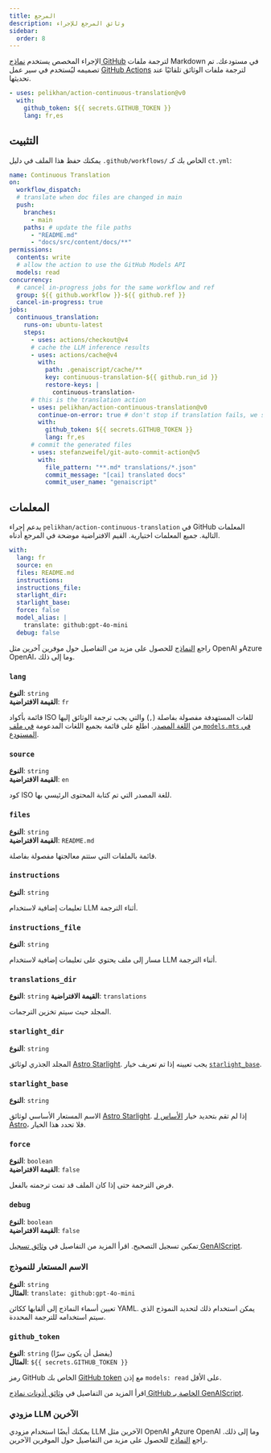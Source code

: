 ```yaml
---
title: المرجع
description: وثائق المرجع للإجراء
sidebar:
  order: 8
---
```


الإجراء المخصص يستخدم [نماذج GitHub](https://github.com/models) لترجمة ملفات Markdown في مستودعك.
تم تصميمه ليُستخدم في سير عمل [GitHub Actions](https://docs.github.com/en/actions) لترجمة ملفات الوثائق تلقائيًا عند تحديثها.

```yaml title=".github/workflows/ct.yml"
- uses: pelikhan/action-continuous-translation@v0
  with:
    github_token: ${{ secrets.GITHUB_TOKEN }}
    lang: fr,es
```

## التثبيت

يمكنك حفظ هذا الملف في دليل `.github/workflows/` الخاص بك كـ `ct.yml`:

```yaml title=".github/workflows/ct.yml" wrap
name: Continuous Translation
on:
  workflow_dispatch:
  # translate when doc files are changed in main
  push:
    branches:
      - main
    paths: # update the file paths
      - "README.md"
      - "docs/src/content/docs/**"
permissions:
  contents: write
  # allow the action to use the GitHub Models API
  models: read
concurrency:
  # cancel in-progress jobs for the same workflow and ref
  group: ${{ github.workflow }}-${{ github.ref }}
  cancel-in-progress: true
jobs:
  continuous_translation:
    runs-on: ubuntu-latest
    steps:
      - uses: actions/checkout@v4
      # cache the LLM inference results
      - uses: actions/cache@v4
        with:
          path: .genaiscript/cache/**
          key: continuous-translation-${{ github.run_id }}
          restore-keys: |
            continuous-translation-
      # this is the translation action
      - uses: pelikhan/action-continuous-translation@v0
        continue-on-error: true # don't stop if translation fails, we still need to store the cache
        with:
          github_token: ${{ secrets.GITHUB_TOKEN }}
          lang: fr,es
      # commit the generated files
      - uses: stefanzweifel/git-auto-commit-action@v5
        with:
          file_pattern: "**.md* translations/*.json"
          commit_message: "[cai] translated docs"
          commit_user_name: "genaiscript"
```

## المعلمات

يدعم إجراء `pelikhan/action-continuous-translation` في GitHub المعلمات التالية.
جميع المعلمات اختيارية.
القيم الافتراضية موضحة في المرجع أدناه.

```yaml
with:
  lang: fr
  source: en
  files: README.md
  instructions:
  instructions_file:
  starlight_dir:
  starlight_base:
  force: false
  model_alias: |
    translate: github:gpt-4o-mini
  debug: false
```

راجع [النماذج](../../reference/models/) للحصول على مزيد من التفاصيل حول موفرين آخرين مثل OpenAI وAzure OpenAI، وما إلى ذلك.

### `lang`

**النوع**: `string`\
**القيمة الافتراضية**: `fr`

قائمة بأكواد ISO للغات المستهدفة مفصولة بفاصلة (`,`) والتي يجب ترجمة الوثائق إليها من [اللغة المصدر](#source).
اطلع على قائمة بجميع اللغات المدعومة [في ملف `models.mts` في المستودع](https://github.com/pelikhan/action-continuous-translation/blob/main/genaisrc/src/models.mts).

### `source`

**النوع**: `string`\
**القيمة الافتراضية**: `en`

كود ISO للغة المصدر التي تم كتابة المحتوى الرئيسي بها.

### `files`

**النوع**: `string`\
**القيمة الافتراضية**: `README.md`

قائمة بالملفات التي ستتم معالجتها مفصولة بفاصلة.

### `instructions`

**النوع**: `string`

تعليمات إضافية لاستخدام LLM أثناء الترجمة.

### `instructions_file`

**النوع**: `string`

مسار إلى ملف يحتوي على تعليمات إضافية لاستخدام LLM أثناء الترجمة.

### `translations_dir`

**النوع**: `string`
**القيمة الافتراضية**: `translations`

المجلد حيث سيتم تخزين الترجمات.

### `starlight_dir`

**النوع**: `string`

المجلد الجذري لوثائق [Astro Starlight](../../reference/astro-starlight/).
يجب تعيينه إذا تم تعريف خيار [`starlight_base`](#starlight_base).

### `starlight_base`

**النوع**: `string`

الاسم المستعار الأساسي لوثائق [Astro Starlight](../../reference/astro-starlight/).
إذا لم تقم بتحديد خيار [الأساس لـ Astro](https://docs.astro.build/en/reference/configuration-reference/#base)، فلا تحدد هذا الخيار.

### `force`

**النوع**: `boolean`\
**القيمة الافتراضية**: `false`

فرض الترجمة حتى إذا كان الملف قد تمت ترجمته بالفعل.

### `debug`

**النوع**: `boolean`\
**القيمة الافتراضية**: `false`

تمكين تسجيل التصحيح.
اقرأ المزيد من التفاصيل في [وثائق تسجيل GenAIScript](https://microsoft.github.io/genaiscript/reference/scripts/logging/).

### الاسم المستعار للنموذج

**النوع**: `string`\
**المثال**: `translate: github:gpt-4o-mini`

تعيين أسماء النماذج إلى ألقابها ككائن YAML. يمكن استخدام ذلك لتحديد النموذج الذي سيتم استخدامه للترجمة المحددة.

### `github_token`

**النوع**: `string` (يفضل أن يكون سرًا)\
**المثال**: `${{ secrets.GITHUB_TOKEN }}`

رمز GitHub الخاص بك [GitHub token](https://github.com/settings/tokens) مع إذن `models: read` على الأقل.

اقرأ المزيد من التفاصيل في [وثائق أذونات نماذج GitHub الخاصة بـ GenAIScript](https://microsoft.github.io/genaiscript/reference/github-actions/#github-models-permissions).

### مزودي LLM الآخرين

يمكنك أيضًا استخدام مزودي LLM الآخرين مثل OpenAI وAzure OpenAI وما إلى ذلك.
راجع [النماذج](../../reference/models/) للحصول على مزيد من التفاصيل حول الموفرين الآخرين.
